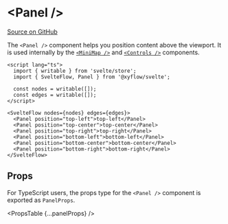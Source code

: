 
# &lt;Panel />

[Source on GitHub](https://github.com/wbkd/react-flow/blob/f919cb152dd5a92ec3b4d7e4568ffe099bc2af39/packages/react/src/components/Panel/index.tsx#L15)

The `<Panel />` component helps you position content above the viewport. It is
used internally by the [`<MiniMap />`](./MiniMap) and [`<Controls />`](./Controls)
components.

```svelte
<script lang="ts">
  import { writable } from 'svelte/store';
  import { SvelteFlow, Panel } from '@xyflow/svelte';

  const nodes = writable([]);
  const edges = writable([]);
</script>

<SvelteFlow nodes={nodes} edges={edges}>
  <Panel position="top-left">top-left</Panel>
  <Panel position="top-center">top-center</Panel>
  <Panel position="top-right">top-right</Panel>
  <Panel position="bottom-left">bottom-left</Panel>
  <Panel position="bottom-center">bottom-center</Panel>
  <Panel position="bottom-right">bottom-right</Panel>
</SvelteFlow>
```

## Props

For TypeScript users, the props type for the `<Panel />` component is exported
as `PanelProps`.

<PropsTable {...panelProps} />
